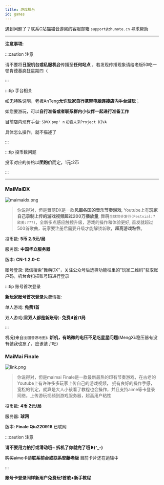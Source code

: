 ```yaml
---
title: 游戏机台
id: games
---
```


遇到问题了？联系C站猫猫音游窝的客服邮箱 `support@zhunote.cn` 寻求帮助

-----

**注意事项:**

:::caution 注意

请不要将**日服机台或私服机台**传播至**任何站点** ，若发现传播现象请给老板50吃一顿肯德基疯狂星期四（

:::

:::tip 手台相关

如无特殊说明，老板AnTeng**允许玩家自行携带电脑连接店内手台游玩**；

如您要游玩，可以**自行准备或者联系群内小伙伴一起进行准备工作**

目前店内现有手台: `SDVX` `pop' n` `初音未来Project DIVA`

具体怎么操作，就不描述了

:::

:::tip 投币数问题

投币对应的价格以**团购价**而定，1元:2币

:::

-----

### MaiMaiDX

![maimaidx.png](https://quick-oss.nextsay.cn/admin/HuoVQMlI.png)

> 你说得对，但是舞萌DX是一款**风靡各国的音乐节奏游戏**,
> Youtube上有**玩家自己录制上传的游戏视频超过200万播放量**,
> 舞萌`全球同步发行(Festvial:? 欧美:???)`，全新多点感应触控升级，游戏的操作和体验更好,
> 首发就超过500首歌曲，玩家要注册后需要升级才能解锁新歌，**超高游戏粘性**。

投币数: **5币 2.5元/局**

服务器: **中国华立服务器**

版本: **CN-1.2.0-C**

账号登录: 微信搜索"舞萌DX"，关注公众号后选择功能栏里的"玩家二维码"获取账户码，机台会扫描账号码进行登录

:::tip 账号首次登录

**新玩家账号首次登录**免费情报:

单人游戏: **免费1首**

双人游戏(需**双人都是新账号**): **免费4首/1局**

:::

机况(来自`全国音游地图`): **新机，有略微的电压不足吃星星问题**(MengXi:稳压器有没有装我也忘了，应该装了吧)

### MaiMai Finale

![link.png](https://quick-oss.nextsay.cn/admin/RL5cx3AB.jpeg)

> 你说得对，但是maimai Finale是一款最新最热的印有节奏游戏，在古老的Youtube上有许许多多玩家上传自己的游戏视频，
拥有良好的操作手感，宽松的判定，就算是大人小孩看了教程也会操作，并且支持aime等卡登录网络，上传游玩视频到游戏服务器，超高用户粘性

投币数: **4币 2元/局**

服务器: **球网**

版本: **Finale Qiu220916** 已联网

:::caution 注意

**请不要用力拍打或滑动哦~ 拆机了你就完了哦❥(^_-)**

~~购买aime卡请**联系前台或联系安藤老板**~~ 目前卡片还在运输中

:::

**账号卡登录同样新用户免费玩1首歌+新手教程**